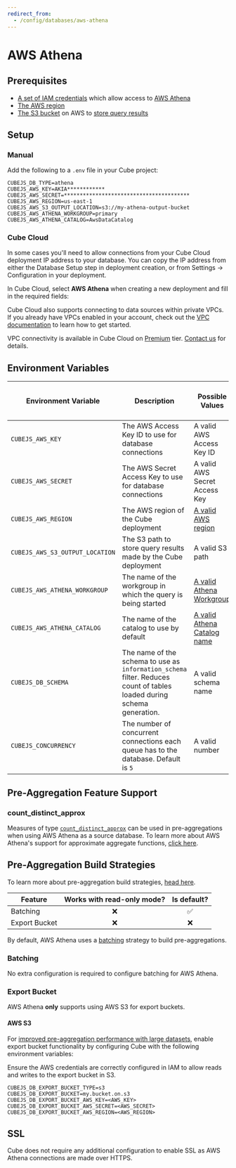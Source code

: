 ```yaml
---
redirect_from:
  - /config/databases/aws-athena
---
```


# AWS Athena

## Prerequisites

- [A set of IAM credentials][aws-docs-athena-access] which allow access to [AWS
  Athena][aws-athena]
- [The AWS region][aws-docs-regions]
- [The S3 bucket][aws-s3] on AWS to [store query results][aws-docs-athena-query]

## Setup

### Manual

Add the following to a `.env` file in your Cube project:

```dotenv
CUBEJS_DB_TYPE=athena
CUBEJS_AWS_KEY=AKIA************
CUBEJS_AWS_SECRET=****************************************
CUBEJS_AWS_REGION=us-east-1
CUBEJS_AWS_S3_OUTPUT_LOCATION=s3://my-athena-output-bucket
CUBEJS_AWS_ATHENA_WORKGROUP=primary
CUBEJS_AWS_ATHENA_CATALOG=AwsDataCatalog
```

### Cube Cloud

<InfoBox heading="Allowing connections from Cube Cloud IP">

In some cases you'll need to allow connections from your Cube Cloud deployment
IP address to your database. You can copy the IP address from either the
Database Setup step in deployment creation, or from <Btn>Settings →
Configuration</Btn> in your deployment.

</InfoBox>

In Cube Cloud, select **AWS Athena** when creating a new deployment and fill in
the required fields:

<Screenshot
  alt="Cube Cloud AWS Athena Configuration Screen"
  src="https://ucarecdn.com/d30fa31d-e6ea-4a73-9950-1786634a1e32/"
/>

Cube Cloud also supports connecting to data sources within private VPCs. If you
already have VPCs enabled in your account, check out the [VPC
documentation][ref-cloud-conf-vpc] to learn how to get started.

<SuccessBox>

VPC connectivity is available in Cube Cloud on
[Premium](https://cube.dev/pricing) tier. [Contact us][cube-contact] for
details.

</SuccessBox>

[cube-pricing]: https://cube.dev/pricing/
[cube-contact]: https://cube.dev/contact/
[ref-cloud-conf-vpc]: /product/configuration/vpc

## Environment Variables

| Environment Variable            | Description                                                                                                            | Possible Values                                  | Required | [Supports multiple data sources?][ref-config-multiple-ds-decorating-env] |
| ------------------------------- | ---------------------------------------------------------------------------------------------------------------------- | ------------------------------------------------ | :------: | :----------------------------------------------------------------------: |
| `CUBEJS_AWS_KEY`                | The AWS Access Key ID to use for database connections                                                                  | A valid AWS Access Key ID                        |    ✅    |                                    ✅                                    |
| `CUBEJS_AWS_SECRET`             | The AWS Secret Access Key to use for database connections                                                              | A valid AWS Secret Access Key                    |    ✅    |                                    ✅                                    |
| `CUBEJS_AWS_REGION`             | The AWS region of the Cube deployment                                                                                  | [A valid AWS region][aws-docs-regions]           |    ✅    |                                    ✅                                    |
| `CUBEJS_AWS_S3_OUTPUT_LOCATION` | The S3 path to store query results made by the Cube deployment                                                         | A valid S3 path                                  |    ❌    |                                    ✅                                    |
| `CUBEJS_AWS_ATHENA_WORKGROUP`   | The name of the workgroup in which the query is being started                                                          | [A valid Athena Workgroup][aws-athena-workgroup] |    ❌    |                                    ✅                                    |
| `CUBEJS_AWS_ATHENA_CATALOG`     | The name of the catalog to use by default                                                                              | [A valid Athena Catalog name][awsdatacatalog]    |    ❌    |                                    ✅                                    |
| `CUBEJS_DB_SCHEMA`              | The name of the schema to use as `information_schema` filter. Reduces count of tables loaded during schema generation. | A valid schema name                              |    ❌    |                                    ✅                                    |
| `CUBEJS_CONCURRENCY`            | The number of concurrent connections each queue has to the database. Default is `5`                                    | A valid number                                   |    ❌    |                                    ❌                                    |

## Pre-Aggregation Feature Support

### count_distinct_approx

Measures of type
[`count_distinct_approx`][ref-schema-ref-types-formats-countdistinctapprox] can
be used in pre-aggregations when using AWS Athena as a source database. To learn
more about AWS Athena's support for approximate aggregate functions, [click
here][aws-athena-docs-approx-agg-fns].

## Pre-Aggregation Build Strategies

<InfoBox>

To learn more about pre-aggregation build strategies, [head
here][ref-caching-using-preaggs-build-strats].

</InfoBox>

| Feature       | Works with read-only mode? | Is default? |
| ------------- | :------------------------: | :---------: |
| Batching      |             ❌             |     ✅      |
| Export Bucket |             ❌             |     ❌      |

By default, AWS Athena uses a [batching][self-preaggs-batching] strategy to
build pre-aggregations.

### Batching

No extra configuration is required to configure batching for AWS Athena.

### Export Bucket

<WarningBox>

AWS Athena **only** supports using AWS S3 for export buckets.

</WarningBox>

#### AWS S3

For [improved pre-aggregation performance with large
datasets][ref-caching-large-preaggs], enable export bucket functionality by
configuring Cube with the following environment variables:

<InfoBox>

Ensure the AWS credentials are correctly configured in IAM to allow reads and
writes to the export bucket in S3.

</InfoBox>

```dotenv
CUBEJS_DB_EXPORT_BUCKET_TYPE=s3
CUBEJS_DB_EXPORT_BUCKET=my.bucket.on.s3
CUBEJS_DB_EXPORT_BUCKET_AWS_KEY=<AWS_KEY>
CUBEJS_DB_EXPORT_BUCKET_AWS_SECRET=<AWS_SECRET>
CUBEJS_DB_EXPORT_BUCKET_AWS_REGION=<AWS_REGION>
```

## SSL

Cube does not require any additional configuration to enable SSL as AWS Athena
connections are made over HTTPS.

[aws-athena]: https://aws.amazon.com/athena
[aws-athena-workgroup]:
  https://docs.aws.amazon.com/athena/latest/ug/workgroups-benefits.html
[awsdatacatalog]:
  https://docs.aws.amazon.com/athena/latest/ug/understanding-tables-databases-and-the-data-catalog.html
[aws-s3]: https://aws.amazon.com/s3/
[aws-docs-athena-access]:
  https://docs.aws.amazon.com/athena/latest/ug/security-iam-athena.html
[aws-docs-athena-query]:
  https://docs.aws.amazon.com/athena/latest/ug/querying.html
[aws-docs-regions]:
  https://docs.aws.amazon.com/AWSEC2/latest/UserGuide/using-regions-availability-zones.html#concepts-available-regions
[aws-athena-docs-approx-agg-fns]:
  https://prestodb.io/docs/0.217/functions/aggregate.html#approximate-aggregate-functions
[ref-caching-large-preaggs]:
  /product/caching/using-pre-aggregations#export-bucket
[ref-caching-using-preaggs-build-strats]:
  /product/caching/using-pre-aggregations#pre-aggregation-build-strategies
[ref-config-multiple-ds-decorating-env]:
  /product/configuration/advanced/multiple-data-sources#configuring-data-sources-with-environment-variables-decorated-environment-variables
[ref-schema-ref-types-formats-countdistinctapprox]:
  /product/data-modeling/reference/types-and-formats#count_distinct_approx
[self-preaggs-batching]: #batching
